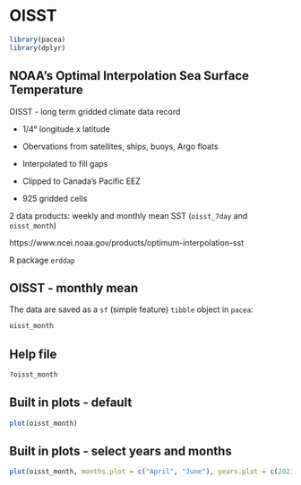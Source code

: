 # OISST

```r
library(pacea)
library(dplyr)
```

## NOAA's Optimal Interpolation Sea Surface Temperature
OISST - long term gridded climate data record 

- 1/4° longitude x latitude

- Obervations from satellites, ships, buoys, Argo floats

- Interpolated to fill gaps

- Clipped to Canada's Pacific EEZ

- 925 gridded cells


2 data products: weekly and monthly mean SST (`oisst_7day` and `oisst_month`)


https://www.ncei.noaa.gov/products/optimum-interpolation-sst

R package `erddap`

## OISST - monthly mean
The data are saved as a `sf` (simple feature) `tibble` object in `pacea`:
```r
oisst_month
```

## Help file
```r
?oisst_month
```

## Built in plots - default
```r
plot(oisst_month)
```

## Built in plots - select years and months
```r
plot(oisst_month, months.plot = c("April", "June"), years.plot = c(2021:2023))
```

